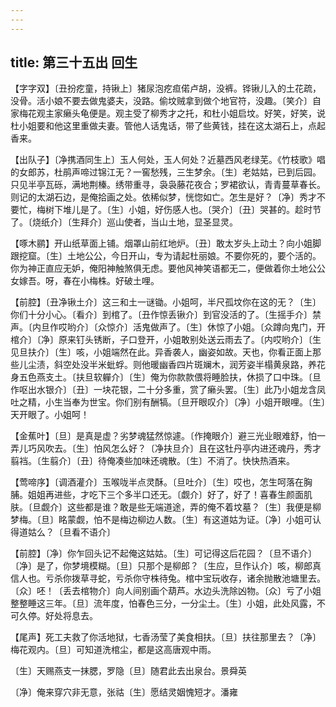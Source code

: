 ```yaml
---
---
---
```

title: 第三十五出 回生
---

【字字双】〔丑扮疙童，持锹上〕猪尿泡疙疸偌卢胡，没裤。铧锹儿入的土花疏，没骨。活小娘不要去做鬼婆夫，没路。偷坟贼拿到做个地官符，没趣。〔笑介〕自家梅花观主家癞头龟便是。观主受了柳秀才之托，和杜小姐启坟。好笑，好笑，说杜小姐要和他这里重做夫妻。管他人话鬼话，带了些黄钱，挂在这太湖石上，点起香来。

【出队子】〔净携酒同生上〕玉人何处，玉人何处？近墓西风老绿芜。《竹枝歌》唱的女郎苏，杜鹃声啼过锦江无？一窖愁残，三生梦余。〔生〕老姑姑，已到后园。只见半亭瓦砾，满地荆榛。绣带重寻，袅袅藤花夜合；罗裙欲认，青青蔓草春长。则记的太湖石边，是俺拾画之处。依稀似梦，恍惚如亡。怎生是好？〔净〕秀才不要忙，梅树下堆儿是了。〔生〕小姐，好伤感人也。〔哭介〕〔丑〕哭甚的。趁时节了。〔烧纸介〕〔生拜介〕巡山使者，当山土地，显圣显灵。

【啄木鹂】开山纸草面上铺。烟罩山前红地炉。〔丑〕敢太岁头上动土？向小姐脚跟挖窟。〔生〕土地公公，今日开山，专为请起杜丽娘。不要你死的，要个活的。你为神正直应无妒，俺阳神触煞俱无虑。要他风神笑语都无二，便做着你土地公公女嫁吾。呀，春在小梅株。好破土哩。

【前腔】〔丑净锹土介〕这三和土一谜锄。小姐呵，半尺孤坟你在这的无？〔生〕你们十分小心。〔看介〕到棺了。〔丑作惊丢锹介〕到官没活的了。〔生摇手介〕禁声。〔内旦作哎哟介〕〔众惊介〕活鬼做声了。〔生〕休惊了小姐。〔众蹲向鬼门，开棺介〕〔净〕原来钉头锈断，子口登开，小姐敢别处送云雨去了。〔内哎哟介〕〔生见旦扶介〕〔生〕咳，小姐端然在此。异香袭人，幽姿如故。天也，你看正面上那些儿尘渍，斜空处没半米蚍蜉。则他暖幽香四片斑斓木，润芳姿半榻黄泉路，养花身五色燕支土。〔扶旦软軃介〕〔生〕俺为你款款偎将睡脸扶，休损了口中珠。〔旦作呕出水银介〕〔丑〕一块花银，二十分多重，赏了癞头罢。〔生〕此乃小姐龙含凤吐之精，小生当奉为世宝。你们别有酬犒。〔旦开眼叹介〕〔净〕小姐开眼哩。〔生〕天开眼了。小姐呵！

【金蕉叶】〔旦〕是真是虚？劣梦魂猛然惊遽。〔作掩眼介〕避三光业眼难舒，怕一弄儿巧风吹去。〔生〕怕风怎么好？〔净扶旦介〕且在这牡丹亭内进还魂丹，秀才翦裆。〔生翦介〕〔丑〕待俺凑些加味还魂散。〔生〕不消了。快快热酒来。

【莺啼序】〔调酒灌介〕玉喉咙半点灵酥。〔旦吐介〕〔生〕哎也，怎生呵落在胸脯。姐姐再进些，才吃下三个多半口还无。〔觑介〕好了，好了！喜春生颜面肌肤。〔旦觑介〕这些都是谁？敢是些无端道途，弄的俺不着坟墓？〔生〕我便是柳梦梅。〔旦〕眳蒙觑，怕不是梅边柳边人数。〔生〕有这道姑为证。〔净〕小姐可认得道姑么？〔旦看不语介〕

【前腔】〔净〕你乍回头记不起俺这姑姑。〔生〕可记得这后花园？〔旦不语介〕〔净〕是了，你梦境模糊。〔旦〕只那个是柳郎？〔生应，旦作认介〕咳，柳郎真信人也。亏杀你拨草寻蛇，亏杀你守株待兔。棺中宝玩收存，诸余抛散池塘里去。〔众〕呸！〔丢去棺物介〕向人间别画个葫芦。水边头洗除凶物。〔众〕亏了小姐整整睡这三年。〔旦〕流年度，怕春色三分，一分尘土。〔生〕小姐，此处风露，不可久停。好处将息去。

【尾声】死工夫救了你活地狱，七香汤莹了美食相扶。〔旦〕扶往那里去？〔净〕梅花观内。〔旦〕可知道洗棺尘，都是这高唐观中雨。

〔生〕天赐燕支一抹腮，罗隐〔旦〕随君此去出泉台。景舜英

〔净〕俺来穿穴非无意，张祜〔生〕愿结灵姻愧短才。潘雍

